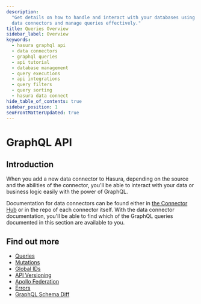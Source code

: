 ```yaml
---
description:
  "Get details on how to handle and interact with your databases using Hasura's GraphQL API. Learn methods to initialize
  data connectors and manage queries effectively."
title: Queries Overview
sidebar_label: Overview
keywords:
  - hasura graphql api
  - data connectors
  - graphql queries
  - api tutorial
  - database management
  - query executions
  - api integrations
  - query filters
  - query sorting
  - hasura data connect
hide_table_of_contents: true
sidebar_position: 1
seoFrontMatterUpdated: true
---
```



# GraphQL API

## Introduction

When you add a new data connector to Hasura, depending on the source and the abilities of the connector, you'll be able
to interact with your data or business logic easily with the power of GraphQL.

Documentation for data connectors can be found either in [the Connector Hub](https://hasura.io/connectors) or in the
repo of each connector itself. With the data connector documentation, you'll be able to find which of the GraphQL
queries documented in this section are available to you.

## Find out more

- [Queries](/graphql-api/queries/index.mdx)
- [Mutations](/graphql-api/mutations/index.mdx)
- [Global IDs](/graphql-api/global-ids.mdx)
- [API Versioning](/graphql-api/versioning.mdx)
- [Apollo Federation](/graphql-api/apollo-federation.mdx)
- [Errors](/graphql-api/errors.mdx)
- [GraphQL Schema Diff](/graphql-api/graphql-schema-diff.mdx)
